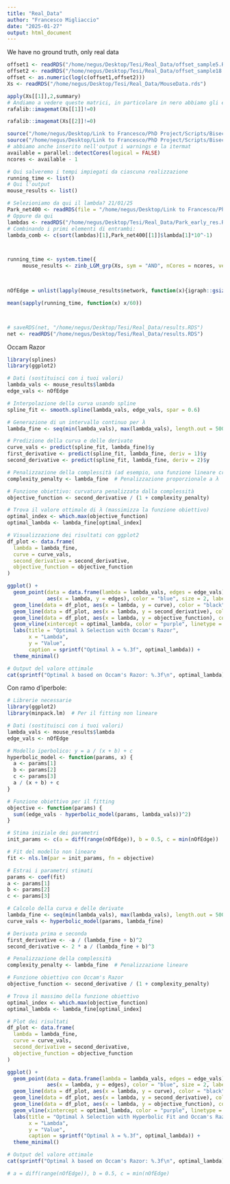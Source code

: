 ```yaml
---
title: "Real_Data"
author: "Francesco Migliaccio"
date: "2025-01-27"
output: html_document
---
```

We have no ground truth, only real data

```r

offset1 <- readRDS("/home/negus/Desktop/Tesi/Real_Data/offset_sample5.RDS")
offset2 <- readRDS("/home/negus/Desktop/Tesi/Real_Data/offset_sample18.RDS")
offset <- as.numeric(log(c(offset1,offset2)))
Xs <- readRDS("/home/negus/Desktop/Tesi/Real_Data/MouseData.rds")

apply(Xs[[1]],2,summary)
# Andiamo a vedere queste matrici, in particolare in nero abbiamo gli elementi diversi da zero
rafalib::imagemat(Xs[[1]]!=0)

rafalib::imagemat(Xs[[2]]!=0)

```

```r

source("/home/negus/Desktop/Link to Francesco/PhD Project/Scripts/Bisection_Grid/R/Aux_Functions.R")
source("/home/negus/Desktop/Link to Francesco/PhD Project/Scripts/Bisection_Grid/R/Main_Functions.R")
# abbiamo anche inserito nell'output i warnings e la itermat
available = parallel::detectCores(logical = FALSE)
ncores <- available - 1 

# Qui salveremo i tempi impiegati da ciascuna realizzazione
running_time <- list()
# Qui l'output
mouse_results <- list()

# Selezioniamo da qui il lambda? 21/01/25
Park_net400 <- readRDS(file = "/home/negus/Desktop/Link to Francesco/PhD Project/Scripts/Simul_400_100/grouped_res_0.1.RDS")
# Oppure da qui
lambdas <- readRDS("/home/negus/Desktop/Tesi/Real_Data/Park_early_res.RDS")$lambda
# Combinando i primi elementi di entrambi:
lambda_comb <- c(sort(lambdas)[1],Park_net400[[1]]$lambda[1]*10^-1)



running_time <- system.time({
     mouse_results <- zinb_LGM_grp(Xs, sym = "AND", nCores = ncores, verbose = 1, offset = offset)})[3]


   
nOfEdge = unlist(lapply(mouse_results$network, function(x){igraph::gsize(igraph::graph_from_adjacency_matrix(as(x, "CsparseMatrix"), mode = "undirected"))}))

mean(sapply(running_time, function(x) x/60))



# saveRDS(net, "/home/negus/Desktop/Tesi/Real_Data/results.RDS")
net <- readRDS("/home/negus/Desktop/Tesi/Real_Data/results.RDS")

```


Occam Razor 

```r

library(splines)
library(ggplot2)

# Dati (sostituisci con i tuoi valori)
lambda_vals <- mouse_results$lambda
edge_vals <- nOfEdge

# Interpolazione della curva usando spline
spline_fit <- smooth.spline(lambda_vals, edge_vals, spar = 0.6)

# Generazione di un intervallo continuo per λ
lambda_fine <- seq(min(lambda_vals), max(lambda_vals), length.out = 500)

# Predizione della curva e delle derivate
curve_vals <- predict(spline_fit, lambda_fine)$y
first_derivative <- predict(spline_fit, lambda_fine, deriv = 1)$y
second_derivative <- predict(spline_fit, lambda_fine, deriv = 2)$y

# Penalizzazione della complessità (ad esempio, una funzione lineare crescente con λ)
complexity_penalty <- lambda_fine  # Penalizzazione proporzionale a λ

# Funzione obiettivo: curvatura penalizzata dalla complessità
objective_function <- second_derivative / (1 + complexity_penalty)

# Trova il valore ottimale di λ (massimizza la funzione obiettivo)
optimal_index <- which.max(objective_function)
optimal_lambda <- lambda_fine[optimal_index]

# Visualizzazione dei risultati con ggplot2
df_plot <- data.frame(
  lambda = lambda_fine,
  curve = curve_vals,
  second_derivative = second_derivative,
  objective_function = objective_function
)

ggplot() +
  geom_point(data = data.frame(lambda = lambda_vals, edges = edge_vals),
             aes(x = lambda, y = edges), color = "blue", size = 2, label = "Data points") +
  geom_line(data = df_plot, aes(x = lambda, y = curve), color = "black", size = 1, label = "Fitted Curve") +
  geom_line(data = df_plot, aes(x = lambda, y = second_derivative), color = "green", size = 1, linetype = "dashed", label = "Second Derivative") +
  geom_line(data = df_plot, aes(x = lambda, y = objective_function), color = "red", size = 1, label = "Objective Function") +
  geom_vline(xintercept = optimal_lambda, color = "purple", linetype = "dotted", size = 1) +
  labs(title = "Optimal λ Selection with Occam's Razor",
       x = "Lambda",
       y = "Value",
       caption = sprintf("Optimal λ = %.3f", optimal_lambda)) +
  theme_minimal()

# Output del valore ottimale
cat(sprintf("Optimal λ based on Occam's Razor: %.3f\n", optimal_lambda))


```

Con ramo d'iperbole:
```r
# Librerie necessarie
library(ggplot2)
library(minpack.lm)  # Per il fitting non lineare

# Dati (sostituisci con i tuoi valori)
lambda_vals <- mouse_results$lambda
edge_vals <- nOfEdge

# Modello iperbolico: y = a / (x + b) + c
hyperbolic_model <- function(params, x) {
  a <- params[1]
  b <- params[2]
  c <- params[3]
  a / (x + b) + c
}

# Funzione obiettivo per il fitting
objective <- function(params) {
  sum((edge_vals - hyperbolic_model(params, lambda_vals))^2)
}

# Stima iniziale dei parametri
init_params <- c(a = diff(range(nOfEdge)), b = 0.5, c = min(nOfEdge))

# Fit del modello non lineare
fit <- nls.lm(par = init_params, fn = objective)

# Estrai i parametri stimati
params <- coef(fit)
a <- params[1]
b <- params[2]
c <- params[3]

# Calcolo della curva e delle derivate
lambda_fine <- seq(min(lambda_vals), max(lambda_vals), length.out = 500)
curve_vals <- hyperbolic_model(params, lambda_fine)

# Derivata prima e seconda
first_derivative <- -a / (lambda_fine + b)^2
second_derivative <- 2 * a / (lambda_fine + b)^3

# Penalizzazione della complessità
complexity_penalty <- lambda_fine  # Penalizzazione lineare

# Funzione obiettivo con Occam's Razor
objective_function <- second_derivative / (1 + complexity_penalty)

# Trova il massimo della funzione obiettivo
optimal_index <- which.max(objective_function)
optimal_lambda <- lambda_fine[optimal_index]

# Plot dei risultati
df_plot <- data.frame(
  lambda = lambda_fine,
  curve = curve_vals,
  second_derivative = second_derivative,
  objective_function = objective_function
)

ggplot() +
  geom_point(data = data.frame(lambda = lambda_vals, edges = edge_vals),
             aes(x = lambda, y = edges), color = "blue", size = 2, label = "Data points") +
  geom_line(data = df_plot, aes(x = lambda, y = curve), color = "black", size = 1, label = "Fitted Curve") +
  geom_line(data = df_plot, aes(x = lambda, y = second_derivative), color = "green", size = 1, linetype = "dashed", label = "Second Derivative") +
  geom_line(data = df_plot, aes(x = lambda, y = objective_function), color = "red", size = 1, label = "Objective Function") +
  geom_vline(xintercept = optimal_lambda, color = "purple", linetype = "dotted", size = 1) +
  labs(title = "Optimal λ Selection with Hyperbolic Fit and Occam's Razor",
       x = "Lambda",
       y = "Value",
       caption = sprintf("Optimal λ = %.3f", optimal_lambda)) +
  theme_minimal()

# Output del valore ottimale
cat(sprintf("Optimal λ based on Occam's Razor: %.3f\n", optimal_lambda))
```

```r
# a = diff(range(nOfEdge)), b = 0.5, c = min(nOfEdge)

```



